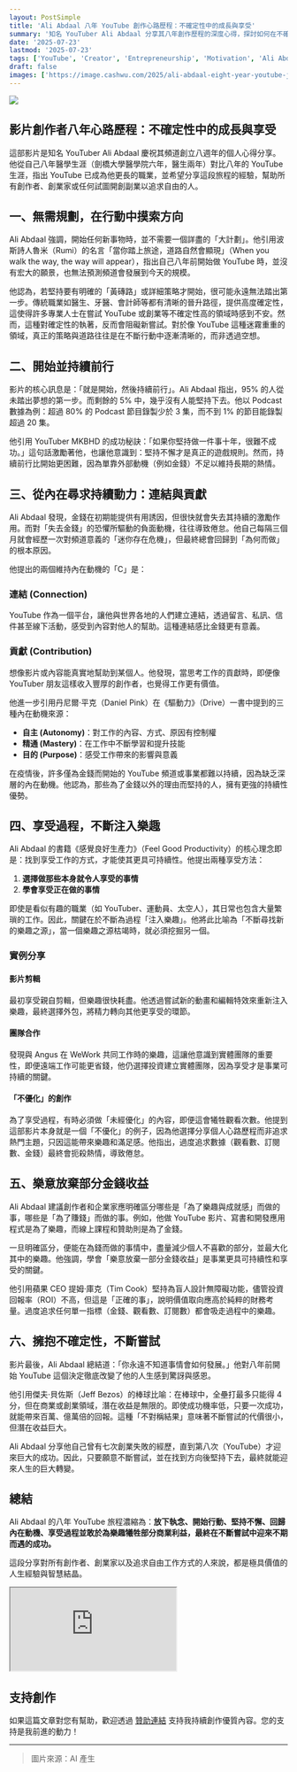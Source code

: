 ```yaml
---
layout: PostSimple
title: 'Ali Abdaal 八年 YouTube 創作心路歷程：不確定性中的成長與享受'
summary: '知名 YouTuber Ali Abdaal 分享其八年創作歷程的深度心得，探討如何在不確定性中找到方向、維持動力並享受創作過程'
date: '2025-07-23'
lastmod: '2025-07-23'
tags: ['YouTube', 'Creator', 'Entrepreneurship', 'Motivation', 'Ali Abdaal']
draft: false
images: ['https://image.cashwu.com/2025/ali-abdaal-eight-year-youtube-journey/cover.webp']
---
```


![](https://image.cashwu.com/2025/ali-abdaal-eight-year-youtube-journey/cover.webp)

## 影片創作者八年心路歷程：不確定性中的成長與享受

這部影片是知名 YouTuber Ali Abdaal 慶祝其頻道創立八週年的個人心得分享。他從自己八年醫學生涯（劍橋大學醫學院六年，醫生兩年）對比八年的 YouTube 生涯，指出 YouTube 已成為他更長的職業，並希望分享這段旅程的經驗，幫助所有創作者、創業家或任何試圖開創副業以追求自由的人。

## 一、無需規劃，在行動中摸索方向

Ali Abdaal 強調，開始任何新事物時，並不需要一個詳盡的「大計劃」。他引用波斯詩人魯米（Rumi）的名言「當你踏上旅途，道路自然會顯現」（When you walk the way, the way will appear），指出自己八年前開始做 YouTube 時，並沒有宏大的願景，也無法預測頻道會發展到今天的規模。

他認為，若堅持要有明確的「黃磚路」或詳細策略才開始，很可能永遠無法踏出第一步。傳統職業如醫生、牙醫、會計師等都有清晰的晉升路徑，提供高度確定性，這使得許多專業人士在嘗試 YouTube 或創業等不確定性高的領域時感到不安。然而，這種對確定性的執著，反而會阻礙新嘗試。對於像 YouTube 這種迷霧重重的領域，真正的策略與道路往往是在不斷行動中逐漸清晰的，而非透過空想。

## 二、開始並持續前行

影片的核心訊息是：「就是開始，然後持續前行」。Ali Abdaal 指出，95% 的人從未踏出夢想的第一步。而剩餘的 5% 中，幾乎沒有人能堅持下去。他以 Podcast 數據為例：超過 80% 的 Podcast 節目錄製少於 3 集，而不到 1% 的節目能錄製超過 20 集。

他引用 YouTuber MKBHD 的成功秘訣：「如果你堅持做一件事十年，很難不成功。」這句話激勵著他，也讓他意識到：堅持不懈才是真正的遊戲規則。然而，持續前行比開始更困難，因為單靠外部動機（例如金錢）不足以維持長期的熱情。

## 三、從內在尋求持續動力：連結與貢獻

Ali Abdaal 發現，金錢在初期能提供有用誘因，但很快就會失去其持續的激勵作用。而對「失去金錢」的恐懼所驅動的負面動機，往往導致倦怠。他自己每隔三個月就會經歷一次對頻道意義的「迷你存在危機」，但最終總會回歸到「為何而做」的根本原因。

他提出的兩個維持內在動機的「C」是：

### 連結 (Connection)

YouTube 作為一個平台，讓他與世界各地的人們建立連結，透過留言、私訊、信件甚至線下活動，感受到內容對他人的幫助。這種連結感比金錢更有意義。

### 貢獻 (Contribution)

想像影片或內容能真實地幫助到某個人。他發現，當思考工作的貢獻時，即便像 YouTuber 朋友這樣收入豐厚的創作者，也覺得工作更有價值。

他進一步引用丹尼爾·平克（Daniel Pink）在《驅動力》（Drive）一書中提到的三種內在動機來源：

- **自主 (Autonomy)**：對工作的內容、方式、原因有控制權
- **精通 (Mastery)**：在工作中不斷學習和提升技能
- **目的 (Purpose)**：感受工作帶來的影響與意義

在疫情後，許多僅為金錢而開始的 YouTube 頻道或事業都難以持續，因為缺乏深層的內在動機。他認為，那些為了金錢以外的理由而堅持的人，擁有更強的持續性優勢。

## 四、享受過程，不斷注入樂趣

Ali Abdaal 的書籍《感覺良好生產力》（Feel Good Productivity）的核心理念即是：找到享受工作的方式，才能使其更具可持續性。他提出兩種享受方法：

1. **選擇做那些本身就令人享受的事情**
2. **學會享受正在做的事情**

即使是看似有趣的職業（如 YouTuber、運動員、太空人），其日常也包含大量繁瑣的工作。因此，關鍵在於不斷為過程「注入樂趣」。他將此比喻為「不斷尋找新的樂趣之源」，當一個樂趣之源枯竭時，就必須挖掘另一個。

### 實例分享

#### 影片剪輯

最初享受親自剪輯，但樂趣很快耗盡。他透過嘗試新的動畫和編輯特效來重新注入樂趣，最終選擇外包，將精力轉向其他更享受的環節。

#### 團隊合作

發現與 Angus 在 WeWork 共同工作時的樂趣，這讓他意識到實體團隊的重要性，即便遠端工作可能更省錢，他仍選擇投資建立實體團隊，因為享受才是事業可持續的關鍵。

#### 「不優化」的創作

為了享受過程，有時必須做「未經優化」的內容，即便這會犧牲觀看次數。他提到這部影片本身就是一個「不優化」的例子，因為他選擇分享個人心路歷程而非追求熱門主題，只因這能帶來樂趣和滿足感。他指出，過度追求數據（觀看數、訂閱數、金錢）最終會扼殺熱情，導致倦怠。

## 五、樂意放棄部分金錢收益

Ali Abdaal 建議創作者和企業家應明確區分哪些是「為了樂趣與成就感」而做的事，哪些是「為了賺錢」而做的事。例如，他做 YouTube 影片、寫書和開發應用程式是為了樂趣，而線上課程和贊助則是為了金錢。

一旦明確區分，便能在為錢而做的事情中，盡量減少個人不喜歡的部分，並最大化其中的樂趣。他強調，學會「樂意放棄一部分金錢收益」是事業更具可持續性和享受的關鍵。

他引用蘋果 CEO 提姆·庫克（Tim Cook）堅持為盲人設計無障礙功能，儘管投資回報率（ROI）不高，但這是「正確的事」，說明價值取向應高於純粹的財務考量。過度追求任何單一指標（金錢、觀看數、訂閱數）都會吸走過程中的樂趣。

## 六、擁抱不確定性，不斷嘗試

影片最後，Ali Abdaal 總結道：「你永遠不知道事情會如何發展。」他對八年前開始 YouTube 這個決定徹底改變了他的人生感到驚訝與感恩。

他引用傑夫·貝佐斯（Jeff Bezos）的棒球比喻：在棒球中，全壘打最多只能得 4 分，但在商業或創業領域，潛在收益是無限的。即使成功機率低，只要一次成功，就能帶來百萬、億萬倍的回報。這種「不對稱結果」意味著不斷嘗試的代價很小，但潛在收益巨大。

Ali Abdaal 分享他自己曾有七次創業失敗的經歷，直到第八次（YouTube）才迎來巨大的成功。因此，只要願意不斷嘗試，並在找到方向後堅持下去，最終就能迎來人生的巨大轉變。

## 總結

Ali Abdaal 的八年 YouTube 旅程濃縮為：**放下執念、開始行動、堅持不懈、回歸內在動機、享受過程並敢於為樂趣犧牲部分商業利益，最終在不斷嘗試中迎來不期而遇的成功。**

這段分享對所有創作者、創業家以及追求自由工作方式的人來說，都是極具價值的人生經驗與智慧結晶。

<iframe
  style={{
    width: '100%',
    aspectRatio: '16 / 9',
  }}
  src="https://www.youtube.com/embed/k7djQuPdlVo?si=AYZD6CWRLtAWGTgH"
  title="Claude Code Multitasking Made EASY"
  allow="accelerometer; autoplay; clipboard-write; encrypted-media; gyroscope; picture-in-picture; web-share"
  referrerpolicy="strict-origin-when-cross-origin"
  allowfullscreen
></iframe>

## 支持創作

如果這篇文章對您有幫助，歡迎透過 [贊助連結](https://portaly.cc/cashwugeek) 支持我持續創作優質內容。您的支持是我前進的動力！

---

> 圖片來源：AI 產生
